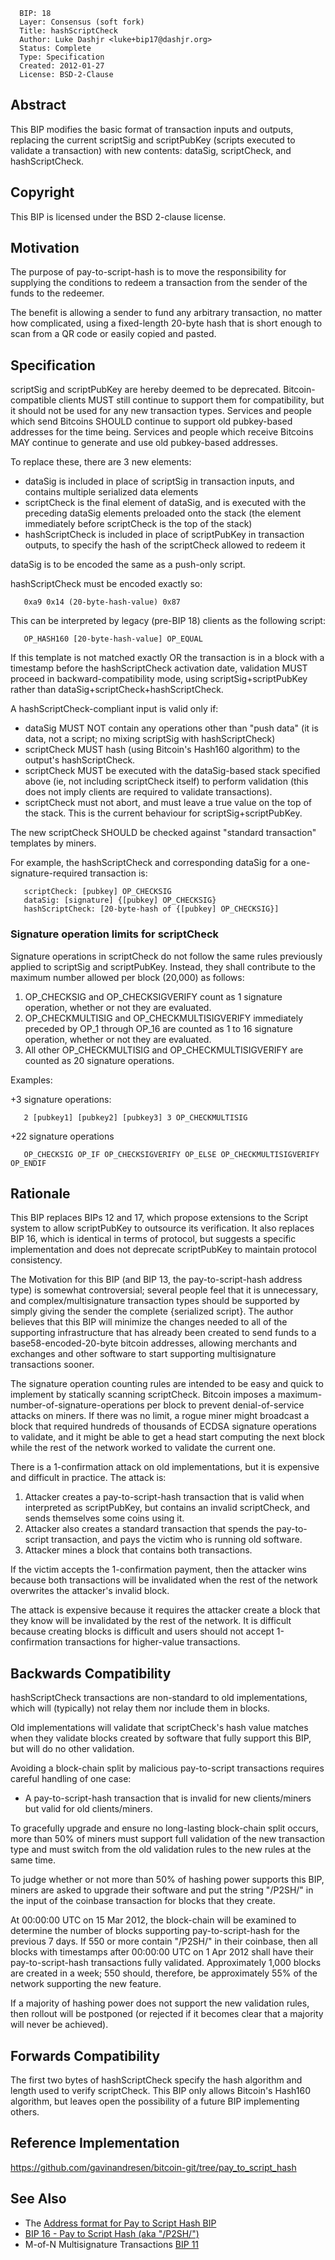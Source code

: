 <pre>
  BIP: 18
  Layer: Consensus (soft fork)
  Title: hashScriptCheck
  Author: Luke Dashjr <luke+bip17@dashjr.org>
  Status: Complete
  Type: Specification
  Created: 2012-01-27
  License: BSD-2-Clause
</pre>

==Abstract==

This BIP modifies the basic format of transaction inputs and outputs, replacing the current scriptSig and scriptPubKey (scripts executed to validate a transaction) with new contents: dataSig, scriptCheck, and hashScriptCheck.

==Copyright==

This BIP is licensed under the BSD 2-clause license.

==Motivation==

The purpose of pay-to-script-hash is to move the responsibility for supplying the conditions to redeem a transaction from the sender of the funds to the redeemer.

The benefit is allowing a sender to fund any arbitrary transaction, no matter how complicated, using a fixed-length 20-byte hash that is short enough to scan from a QR code or easily copied and pasted.

==Specification==

scriptSig and scriptPubKey are hereby deemed to be deprecated.
Bitcoin-compatible clients MUST still continue to support them for compatibility, but it should not be used for any new transaction types.
Services and people which send Bitcoins SHOULD continue to support old pubkey-based addresses for the time being.
Services and people which receive Bitcoins MAY continue to generate and use old pubkey-based addresses.

To replace these, there are 3 new elements:
* dataSig is included in place of scriptSig in transaction inputs, and contains multiple serialized data elements
* scriptCheck is the final element of dataSig, and is executed with the preceding dataSig elements preloaded onto the stack (the element immediately before scriptCheck is the top of the stack)
* hashScriptCheck is included in place of scriptPubKey in transaction outputs, to specify the hash of the scriptCheck allowed to redeem it

dataSig is to be encoded the same as a push-only script.

hashScriptCheck must be encoded exactly so:

    0xa9 0x14 (20-byte-hash-value) 0x87

This can be interpreted by legacy (pre-BIP 18) clients as the following script:

    OP_HASH160 [20-byte-hash-value] OP_EQUAL

If this template is not matched exactly OR the transaction is in a block with a timestamp before the hashScriptCheck activation date, validation MUST proceed in backward-compatibility mode, using scriptSig+scriptPubKey rather than dataSig+scriptCheck+hashScriptCheck.

A hashScriptCheck-compliant input is valid only if:
* dataSig MUST NOT contain any operations other than "push data" (it is data, not a script; no mixing scriptSig with hashScriptCheck)
* scriptCheck MUST hash (using Bitcoin's Hash160 algorithm) to the output's hashScriptCheck.
* scriptCheck MUST be executed with the dataSig-based stack specified above (ie, not including scriptCheck itself) to perform validation (this does not imply clients are required to validate transactions).
* scriptCheck must not abort, and must leave a true value on the top of the stack. This is the current behaviour for scriptSig+scriptPubKey.

The new scriptCheck SHOULD be checked against "standard transaction" templates by miners.

For example, the hashScriptCheck and corresponding dataSig for a one-signature-required transaction is:

    scriptCheck: [pubkey] OP_CHECKSIG
    dataSig: [signature] {[pubkey] OP_CHECKSIG}
    hashScriptCheck: [20-byte-hash of {[pubkey] OP_CHECKSIG}]

===Signature operation limits for scriptCheck===

Signature operations in scriptCheck do not follow the same rules previously applied to scriptSig and scriptPubKey.
Instead, they shall contribute to the maximum number allowed per block (20,000) as follows:

# OP_CHECKSIG and OP_CHECKSIGVERIFY count as 1 signature operation, whether or not they are evaluated.
# OP_CHECKMULTISIG and OP_CHECKMULTISIGVERIFY immediately preceded by OP_1 through OP_16 are counted as 1 to 16 signature operation, whether or not they are evaluated.
# All other OP_CHECKMULTISIG and OP_CHECKMULTISIGVERIFY are counted as 20 signature operations.

Examples:

+3 signature operations:
    2 [pubkey1] [pubkey2] [pubkey3] 3 OP_CHECKMULTISIG

+22 signature operations
    OP_CHECKSIG OP_IF OP_CHECKSIGVERIFY OP_ELSE OP_CHECKMULTISIGVERIFY OP_ENDIF

==Rationale==

This BIP replaces BIPs 12 and 17, which propose extensions to the Script system to allow scriptPubKey to outsource its verification.
It also replaces BIP 16, which is identical in terms of protocol, but suggests a specific implementation and does not deprecate scriptPubKey to maintain protocol consistency.

The Motivation for this BIP (and BIP 13, the pay-to-script-hash address type) is somewhat controversial; several people feel that it is unnecessary, and complex/multisignature transaction types should be supported by simply giving the sender the complete {serialized script}. The author believes that this BIP will minimize the changes needed to all of the supporting infrastructure that has already been created to send funds to a base58-encoded-20-byte bitcoin addresses, allowing merchants and exchanges and other software to start supporting multisignature transactions sooner.

The signature operation counting rules are intended to be easy and quick to implement by statically scanning scriptCheck.
Bitcoin imposes a maximum-number-of-signature-operations per block to prevent denial-of-service attacks on miners.
If there was no limit, a rogue miner might broadcast a block that required hundreds of thousands of ECDSA signature operations to validate, and it might be able to get a head start computing the next block while the rest of the network worked to validate the current one.

There is a 1-confirmation attack on old implementations, but it is expensive and difficult in practice. The attack is:

# Attacker creates a pay-to-script-hash transaction that is valid when interpreted as scriptPubKey, but contains an invalid scriptCheck, and sends themselves some coins using it.
# Attacker also creates a standard transaction that spends the pay-to-script transaction, and pays the victim who is running old software.
# Attacker mines a block that contains both transactions.

If the victim accepts the 1-confirmation payment, then the attacker wins because both transactions will be invalidated when the rest of the network overwrites the attacker's invalid block.

The attack is expensive because it requires the attacker create a block that they know will be invalidated by the rest of the network. It is difficult because creating blocks is difficult and users should not accept 1-confirmation transactions for higher-value transactions.

==Backwards Compatibility==

hashScriptCheck transactions are non-standard to old implementations, which will (typically) not relay them nor include them in blocks.

Old implementations will validate that scriptCheck's hash value matches when they validate blocks created by software that fully support this BIP, but will do no other validation.

Avoiding a block-chain split by malicious pay-to-script transactions requires careful handling of one case:

* A pay-to-script-hash transaction that is invalid for new clients/miners but valid for old clients/miners.

To gracefully upgrade and ensure no long-lasting block-chain split occurs, more than 50% of miners must support full validation of the new transaction type and must switch from the old validation rules to the new rules at the same time.

To judge whether or not more than 50% of hashing power supports this BIP, miners are asked to upgrade their software and put the string "/P2SH/" in the input of the coinbase transaction for blocks that they create.

At 00:00:00 UTC on 15 Mar 2012, the block-chain will be examined to determine the number of blocks supporting pay-to-script-hash for the previous 7 days. If 550 or more contain "/P2SH/" in their coinbase, then all blocks with timestamps after 00:00:00 UTC on 1 Apr 2012 shall have their pay-to-script-hash transactions fully validated. Approximately 1,000 blocks are created in a week; 550 should, therefore, be approximately 55% of the network supporting the new feature.

If a majority of hashing power does not support the new validation rules, then rollout will be postponed (or rejected if it becomes clear that a majority will never be achieved).

==Forwards Compatibility ==
The first two bytes of hashScriptCheck specify the hash algorithm and length used to verify scriptCheck.
This BIP only allows Bitcoin's Hash160 algorithm, but leaves open the possibility of a future BIP implementing others.

==Reference Implementation==

https://github.com/gavinandresen/bitcoin-git/tree/pay_to_script_hash

==See Also==

* The [[bip-0013.mediawiki|Address format for Pay to Script Hash BIP]]
* [[bip-0016.mediawiki|BIP 16 - Pay to Script Hash (aka "/P2SH/")]]
* M-of-N Multisignature Transactions [[bip-0011.mediawiki|BIP 11]]
